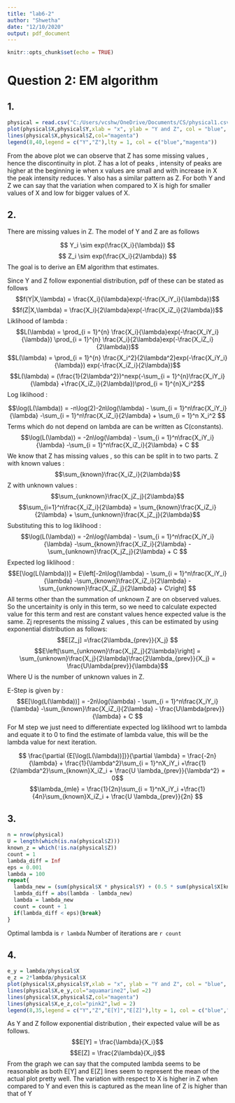 ```yaml
---
title: "lab6-2"
author: "Shwetha"
date: "12/10/2020"
output: pdf_document
---
```


```r
knitr::opts_chunk$set(echo = TRUE)
```
# Question 2: EM algorithm

## 1.
```r
physical = read.csv("C:/Users/vcshw/OneDrive/Documents/CS/physical1.csv")
plot(physical$X,physical$Y,xlab = "x", ylab = "Y and Z", col = "blue", type = "l",ylim = c(0,40))
lines(physical$X,physical$Z,col="magenta")
legend(8,40,legend = c("Y","Z"),lty = 1, col = c("blue","magenta"))


```
From the above plot we can observe that Z has some missing values , hence the discontinuity in plot. Z has a lot of peaks , intensity of peaks are higher at the beginning ie when x values are small and with increase in X the peak intensity reduces. Y also has a similar pattern as Z. For both Y and Z we can say that the variation when compared to X is high for smaller values of X and low for bigger values of X.

## 2.

There are missing values in Z. The model of Y and Z are as follows

$$ Y_i \sim exp(\frac{X_i}{\lambda}) $$
$$ Z_i \sim exp(\frac{X_i}{2\lambda}) $$
The goal is to derive an EM algorithm that estimates.

Since Y and Z follow exponential distribution, pdf of these can be stated as follows
$$f(Y|X,\lambda) = \frac{X_i}{\lambda}exp(-\frac{X_iY_i}{\lambda})$$
$$f(Z|X,\lambda) = \frac{X_i}{2\lambda}exp(-\frac{X_iZ_i}{2\lambda})$$
Liklihood of lambda :
$$L(\lambda) = \prod_{i = 1}^{n} \frac{X_i}{\lambda}exp(-\frac{X_iY_i}{\lambda}) \prod_{i = 1}^{n} \frac{X_i}{2\lambda}exp(-\frac{X_iZ_i}{2\lambda})$$
$$L(\lambda) = \prod_{i = 1}^{n} \frac{X_i^2}{2\lambda^2}exp(-\frac{X_iY_i}{\lambda}) exp(-\frac{X_iZ_i}{2\lambda})$$
$$L(\lambda) =  (\frac{1}{2\lambda^2})^nexp(-\sum_{i = 1}^{n}\frac{X_iY_i}{\lambda} +\frac{X_iZ_i}{2\lambda})\prod_{i = 1}^{n}X_i^2$$
Log liklihood :

$$\log(L(\lambda)) = -n\log(2)-2n\log(\lambda) - \sum_{i = 1}^n\frac{X_iY_i}{\lambda} -\sum_{i = 1}^n\frac{X_iZ_i}{2\lambda} + \sum_{i = 1}^n X_i^2 $$
Terms which do not depend on lambda are can be written as C(constants).
$$\log(L(\lambda)) = -2n\log(\lambda) - \sum_{i = 1}^n\frac{X_iY_i}{\lambda} -\sum_{i = 1}^n\frac{X_iZ_i}{2\lambda} + C $$
We know that Z has missing values , so this can be split in to two parts.
Z with known values :
$$\sum_{known}\frac{X_iZ_i}{2\lambda}$$
Z with unknown values :
$$\sum_{unknown}\frac{X_jZ_j}{2\lambda}$$
$$\sum_{i=1}^n\frac{X_iZ_i}{2\lambda} = \sum_{known}\frac{X_iZ_i}{2\lambda} + \sum_{unknown}\frac{X_jZ_j}{2\lambda}$$
Substituting this to log liklihood :
$$\log(L(\lambda)) = -2n\log(\lambda) - \sum_{i = 1}^n\frac{X_iY_i}{\lambda} -\sum_{known}\frac{X_iZ_i}{2\lambda} - \sum_{unknown}\frac{X_jZ_j}{2\lambda} + C  $$
Expected log liklihood :
$$E[\log(L(\lambda))] = E\left[-2n\log(\lambda) - \sum_{i = 1}^n\frac{X_iY_i}{\lambda} -\sum_{known}\frac{X_iZ_i}{2\lambda} - \sum_{unknown}\frac{X_jZ_j}{2\lambda} + C\right]  $$
All terms other than the summation of unknown Z are on observed values. So the uncertainity is only in this term, so we need to calculate expected value for this term and rest are constant values hence expected value is the same.
Zj represents the missing Z values , this can be estimated by using exponential distribution as follows:
$$E[Z_j] =\frac{2\lambda_{prev}}{X_j} $$
$$E\left[\sum_{unknown}\frac{X_jZ_j}{2\lambda}\right]  = \sum_{unknown}\frac{X_j}{2\lambda}\frac{2\lambda_{prev}}{X_j} = \frac{U\lambda{prev}}{\lambda}$$
Where U is the number of unknown values in Z.

E-Step is given by :
$$E[\log(L(\lambda))] = -2n\log(\lambda) - \sum_{i = 1}^n\frac{X_iY_i}{\lambda} -\sum_{known}\frac{X_iZ_i}{2\lambda} - \frac{U\lambda{prev}}{\lambda} + C  $$
For M step we just need to differentiate expected log liklihood wrt to lambda and equate it to 0 to find the estimate of lambda value, this will be the lambda value for next iteration.

$$ \frac{\partial {E[\log(L(\lambda))]}}{\partial \lambda} = \frac{-2n}{\lambda} + \frac{1}{\lambda^2}\sum_{i = 1}^nX_iY_i +\frac{1}{2\lambda^2}\sum_{known}X_iZ_i + \frac{U \lambda_{prev}}{\lambda^2} = 0$$
$$\lambda_{mle} = \frac{1}{2n}\sum_{i = 1}^nX_iY_i +\frac{1}{4n}\sum_{known}X_iZ_i + \frac{U \lambda_{prev}}{2n} $$



  

## 3.
```r
n = nrow(physical)
U = length(which(is.na(physical$Z)))
known_z = which(!is.na(physical$Z))
count = 1
lambda_diff = Inf
eps = 0.001 
lambda = 100
repeat{
  lambda_new = (sum(physical$X * physical$Y) + (0.5 * sum(physical$X[known_z] * physical$Z[known_z])) + (U * lambda)) / (2*n) 
  lambda_diff = abs(lambda - lambda_new)
  lambda = lambda_new
  count = count + 1
  if(lambda_diff < eps){break}
}

```
Optimal lambda is `r lambda`
Number of iterations are `r count`

## 4.

```r
e_y = lambda/physical$X
e_z = 2*lambda/physical$X
plot(physical$X,physical$Y,xlab = "x", ylab = "Y and Z", col = "blue", type = "l",ylim = c(0,35))
lines(physical$X,e_y,col="aquamarine2",lwd =2)
lines(physical$X,physical$Z,col="magenta")
lines(physical$X,e_z,col="pink2",lwd = 2)
legend(8,35,legend = c("Y","Z","E[Y]","E[Z]"),lty = 1, col = c("blue","magenta","aquamarine2","pink2"))
```
As Y and Z follow exponential distribution , their expected value will be as follows.
$$E[Y] = \frac{\lambda}{X_i}$$
$$E[Z] = \frac{2\lambda}{X_i}$$
From the graph we can say that the computed lambda seems to be reasonable as both E[Y] and E[Z] lines seem to represent the mean of the actual plot pretty well. The variation with respect to X is higher in Z when compared to Y and even this is captured as the mean line of Z is higher than that of Y

